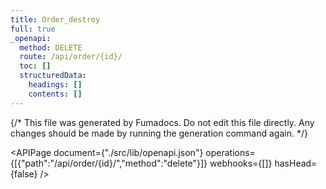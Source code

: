 ```yaml
---
title: Order_destroy
full: true
_openapi:
  method: DELETE
  route: /api/order/{id}/
  toc: []
  structuredData:
    headings: []
    contents: []
---
```

{/* This file was generated by Fumadocs. Do not edit this file directly. Any changes should be made by running the generation command again. */\}

<APIPage document={"./src/lib/openapi.json"} operations={[{"path":"/api/order/{id}/","method":"delete"}]} webhooks={[]} hasHead={false} />

